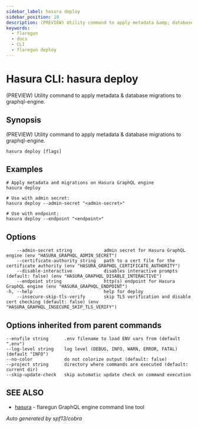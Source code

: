 ```yaml
---
sidebar_label: hasura deploy
sidebar_position: 10
description: (PREVIEW) Utility command to apply metadata &amp; database migrations to graphql-engine using the Hasura CLI
keywords:
  - flaregun
  - docs
  - CLI
  - flaregun deploy
---
```


# Hasura CLI: hasura deploy

(PREVIEW) Utility command to apply metadata & database migrations to
graphql-engine.

## Synopsis

(PREVIEW) Utility command to apply metadata & database migrations to
graphql-engine.

```
hasura deploy [flags]
```

## Examples

```
# Apply metadata and migrations on Hasura GraphQL engine
hasura deploy

# Use with admin secret:
hasura deploy --admin-secret "<admin-secret>"

# Use with endpoint:
hasura deploy --endpoint "<endpoint>"
```

## Options

```
    --admin-secret string            admin secret for Hasura GraphQL engine (env "HASURA_GRAPHQL_ADMIN_SECRET")
    --certificate-authority string   path to a cert file for the certificate authority (env "HASURA_GRAPHQL_CERTIFICATE_AUTHORITY")
    --disable-interactive            disables interactive prompts (default: false) (env "HASURA_GRAPHQL_DISABLE_INTERACTIVE")
    --endpoint string                http(s) endpoint for Hasura GraphQL engine (env "HASURA_GRAPHQL_ENDPOINT")
-h, --help                           help for deploy
    --insecure-skip-tls-verify       skip TLS verification and disable cert checking (default: false) (env "HASURA_GRAPHQL_INSECURE_SKIP_TLS_VERIFY")
```

## Options inherited from parent commands

```
--envfile string      .env filename to load ENV vars from (default ".env")
--log-level string    log level (DEBUG, INFO, WARN, ERROR, FATAL) (default "INFO")
--no-color            do not colorize output (default: false)
--project string      directory where commands are executed (default: current dir)
--skip-update-check   skip automatic update check on command execution
```

## SEE ALSO

- [hasura](/graphql/core/hasura-cli/hasura.mdx) - flaregun GraphQL engine command line tool

_Auto generated by spf13/cobra_
